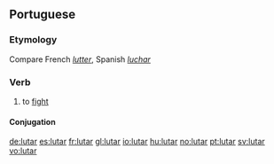 ==Portuguese==

===Etymology===
Compare French ''[[lutter]]'', Spanish ''[[luchar]]''

===Verb===
{{infl|pt|verb}}

# to [[fight]]

====Conjugation====
{{pt-conj|lut|ar}}

[[de:lutar]]
[[es:lutar]]
[[fr:lutar]]
[[gl:lutar]]
[[io:lutar]]
[[hu:lutar]]
[[no:lutar]]
[[pt:lutar]]
[[sv:lutar]]
[[vo:lutar]]